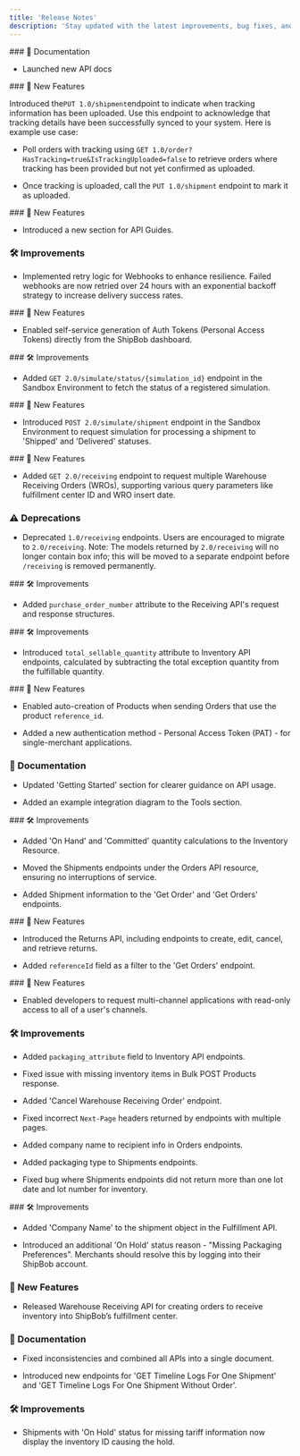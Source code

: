 ```yaml
---
title: 'Release Notes'
description: 'Stay updated with the latest improvements, bug fixes, and new features.'
---
```


<Update label="February 2025">
  ### 📘 Documentation

  * Launched new API docs
</Update>

<Update label="December 2024">
  ### 🚀 New Features

  Introduced the`PUT 1.0/shipment`endpoint to indicate when tracking information has been uploaded. Use this endpoint to acknowledge that tracking details have been successfully synced to your system. Here is example use case:

  * Poll orders with tracking using `GET 1.0/order?HasTracking=true&IsTrackingUploaded=false` to retrieve orders where tracking has been provided but not yet confirmed as uploaded.

  * Once tracking is uploaded, call the `PUT 1.0/shipment` endpoint to mark it as uploaded.
</Update>

<Update label="March 2024">
  ### 🚀 New Features

  * Introduced a new section for API Guides.

  ### 🛠 Improvements

  * Implemented retry logic for Webhooks to enhance resilience. Failed webhooks are now retried over 24 hours with an exponential backoff strategy to increase delivery success rates.
</Update>

<Update label="February 2023">
  ### 🚀 New Features

  * Enabled self-service generation of Auth Tokens (Personal Access Tokens) directly from the ShipBob dashboard.
</Update>

<Update label="November 2022">
  ### 🛠 Improvements

  * Added `GET 2.0/simulate/status/{simulation_id}` endpoint in the Sandbox Environment to fetch the status of a registered simulation.
</Update>

<Update label="October 2022">
  ### 🚀 New Features

  * Introduced `POST 2.0/simulate/shipment` endpoint in the Sandbox Environment to request simulation for processing a shipment to 'Shipped' and 'Delivered' statuses.
</Update>

<Update label="August 2022">
  ### 🚀 New Features

  * Added `GET 2.0/receiving` endpoint to request multiple Warehouse Receiving Orders (WROs), supporting various query parameters like fulfillment center ID and WRO insert date.

  ### ⚠️ Deprecations

  * Deprecated `1.0/receiving` endpoints. Users are encouraged to migrate to `2.0/receiving`. Note: The models returned by `2.0/receiving` will no longer contain box info; this will be moved to a separate endpoint before `/receiving` is removed permanently.
</Update>

<Update label="April 2022">
  ### 🛠 Improvements

  * Added `purchase_order_number` attribute to the Receiving API's request and response structures.
</Update>

<Update label="May 2021">
  ### 🛠 Improvements

  * Introduced `total_sellable_quantity` attribute to Inventory API endpoints, calculated by subtracting the total exception quantity from the fulfillable quantity.
</Update>

<Update label="March 2020">
  ### 🚀 New Features

  * Enabled auto-creation of Products when sending Orders that use the product `reference_id`.

  * Added a new authentication method - Personal Access Token (PAT) - for single-merchant applications.

  ### 📘 Documentation

  * Updated 'Getting Started' section for clearer guidance on API usage.

  * Added an example integration diagram to the Tools section.
</Update>

<Update label="February 2020">
  ### 🛠 Improvements

  * Added 'On Hand' and 'Committed' quantity calculations to the Inventory Resource.

  * Moved the Shipments endpoints under the Orders API resource, ensuring no interruptions of service.

  * Added Shipment information to the 'Get Order' and 'Get Orders' endpoints.
</Update>

<Update label="January 2020">
  ### 🚀 New Features

  * Introduced the Returns API, including endpoints to create, edit, cancel, and retrieve returns.

  * Added `referenceId` field as a filter to the 'Get Orders' endpoint.
</Update>

<Update label="December 2019">
  ### 🚀 New Features

  * Enabled developers to request multi-channel applications with read-only access to all of a user's channels.

  ### 🛠 Improvements

  * Added `packaging_attribute` field to Inventory API endpoints.

  * Fixed issue with missing inventory items in Bulk POST Products response.

  * Added 'Cancel Warehouse Receiving Order' endpoint.

  * Fixed incorrect `Next-Page` headers returned by endpoints with multiple pages.

  * Added company name to recipient info in Orders endpoints.

  * Added packaging type to Shipments endpoints.

  * Fixed bug where Shipments endpoints did not return more than one lot date and lot number for inventory.
</Update>

<Update label="November 2019">
  ### 🛠 Improvements

  * Added 'Company Name' to the shipment object in the Fulfillment API.

  * Introduced an additional 'On Hold' status reason - "Missing Packaging Preferences". Merchants should resolve this by logging into their ShipBob account.

  ### 🚀 New Features

  * Released Warehouse Receiving API for creating orders to receive inventory into ShipBob’s fulfillment center.

  ### 📘 Documentation

  * Fixed inconsistencies and combined all APIs into a single document.

  * Introduced new endpoints for 'GET Timeline Logs For One Shipment' and 'GET Timeline Logs For One Shipment Without Order'.

  ### 🛠 Improvements

  * Shipments with 'On Hold' status for missing tariff information now display the inventory ID causing the hold.
</Update>
